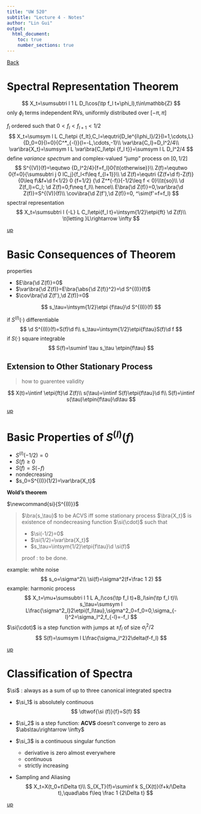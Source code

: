 ```yaml
---
title: "UW 520"
subtitle: "Lecture 4 - Notes"
author: "Lin Gui"
output:
  html_document:
    toc: true
    number_sections: true
---
```

<span id="jump"></span>


[Back](course_uw_520.htmls)

# Spectral Representation Theorem

$$
X_t=\sumsubtri l 1 L D_l\cos(\tp f_l t+\phi_l),t\in\mathbb{Z}
$$
only $\phi_l$ terms independent RVs, uniformly distributed over $[-\pi,\pi]$

$f_l$ ordered such that $0<f_l<f_{l+1}<1/2$
$$
X_t=\sumsym l L C_l\etpi {f_lt},C_l=\equtri{D_le^{i\phi_l}/2}{l=1,\cdots,L}{D_0=0}{l=0}{C^*_{-l}}{l=-L,\cdots,-1}\\
\var\bra{C_l}=D_l^2/4\\
\var\bra{X_t}=\sumsym l L \var\bra{C_l\etpi {f_l t}}=\sumsym l L D_l^2/4
$$
define _variance spectrum_ and complex-valued "jump" process on $[0,1/2]$
$$
S^{(V)}(f)=\equtwo {D_l^2/4}{f=f_l}0{\t{otherwise}}\\
Z(f)=\equtwo 0{f=0}{\sumsubtri j 0 lC_j}{f_l<f\leq f_{l+1}}\\
\d Z(f)=\equtri {Z(f+\d f)-Z(f)}{0\leq f\&f+\d f<1/2} 0 {f=1/2} {\d Z^*(-f)}{-1/2\leq f < 0}\\\t{so}\\
\d Z(f_l)=C_l; \d Z(f)=0,f\neq f_l\\
hence\\
E\bra{\d Z(f)}=0,\var\bra{\d Z(f)}=S^{(V)}(f)\\
\cov\bra{\d Z(f'),\d Z(f)}=0, ^\sim(f'=f=f_l)
$$
spectral representation
$$
X_t=\sumsubtri l {-L} L C_l\etpi{f_l t}=\intsym{1/2}\etpi{ft} \d Z(f)\\
\t{letting }L\rightarrow \infty
$$

[up](#jump)

# Basic Consequences of Theorem

properties

* $E\bra{\d Z(f)}=0$
* $\var\bra{\d Z(f)}=E\bra{\abs{\d Z(f)}^2}=\d S^{(I)}(f)$
* $\cov\bra{\d Z(f'),\d Z(f)}=0$

$$
s_\tau=\intsym{1/2}\etpi {f\tau}\d S^{(I)}(f)
$$

if $S^{(I)}(\cdot)$ differentiable
$$
\d S^{(I)}(f)=S(f)\d f\\
s_\tau=\intsym{1/2}\etpi{f\tau}S(f)\d f
$$
if $S(\cdot)$ square integrable
$$
S(f)=\suminf \tau s_\tau \etpin{f\tau}
$$

## Extension to Other Stationary Process

> how to guarentee validity

$$
X(t)=\intinf \etpi{ft}\d Z(f)\\
s(\tau)=\intinf S(f)\etpi{f\tau}\d f\\
S(f)=\intinf s(\tau)\etpin{f\tau}\d\tau
$$

[up](#jump)

# Basic Properties of $S^{(I)}(f)$

* $S^{(I)}(-1/2)=0$
* $S(f)\geq 0$
* $S(f)=S(-f)$
* nondecreasing
* $s_0=S^{(I)}(1/2)=\var\bra{X_t}$

**Wold's theorem**

$\newcommand{si}{S^{(I)}}$

>  $\bra{s_\tau}$ to be ACVS iff some stationary process $\bra{X_t}$ is existence of nondecreasing function $\si(\cdot)$ such that
>
>  * $\si(-1/2)=0$
>  * $\si(1/2)=\var\bra{X_t}$
>  * $s_\tau=\intsym{1/2}\etpi{f\tau}\d \si(f)$
>
>  proof : to be done.

example: white noise
$$
s_o=\sigma^2\\
\si(f)=\sigma^2(f+\frac 1 2)
$$
example: harmonic process
$$
X_t=\mu+\sumsubtri l 1 L A_l\cos(\tp f_l t)+B_l\sin(\tp f_l t)\\
s_\tau=\sumsym l L\frac{\sigma^2_l}2\etpi{f_l\tau},\sigma^2_0=f_0=0,\sigma_{-l}^2=\sigma_l^2,f_{-l}=-f_l
$$
$\si(\cdot)$ is a step function with jumps at $\pm f_l$ of size $\sigma_l^2/2$
$$
S(f)=\sumsym l L\frac{\sigma_l^2}2\delta(f-f_l)
$$

[up](#jump)

# Classification of Spectra

$\si$ : always as a sum of up to three  canonical integrated spectra

* $\si_1$ is absolutely continuous
  $$
  \dtwof{\si (f)}{f}=S(f)
  $$

* $\si_2$ is a step function: **ACVS** doesn't converge to zero as $\abs\tau\rightarrow \infty$

* $\si_3$ is a continuous singular function

  * derivative is zero almost everywhere
  * continuous
  * strictly increasing


 * Sampling and Aliasing
    $$
    X_t=X(t_0+t\Delta t)\\
    S_{X_T}(f)=\suminf k S_{X(t)}(f+k/\Delta t),\quad\abs f\leq \frac 1 {2\Delta t}	
    $$

[up](#jump)